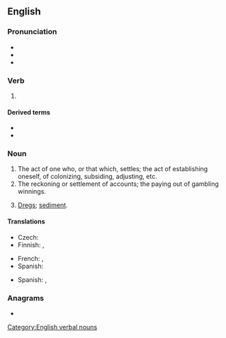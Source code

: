 ==English==

===Pronunciation===
* {{IPA|en|/ˈsɛtl̩ɪŋ/}}
* {{audio|en|en-us-settling.ogg|Audio (US)}}
* {{hyph|en|sett|ling}}

===Verb===
{{wikipedia}}
{{head|en|verb form}}

# {{present participle of|en|settle|nocat=1}}

====Derived terms====
* {{l|en|settling basin}}
* {{l|en|settling tank}}

===Noun===
{{en-noun}}

# The act of one who, or that which, settles; the act of establishing oneself, of colonizing, subsiding, adjusting, etc.
# The reckoning or settlement of accounts; the paying out of gambling winnings.
# {{lb|en|usually|in the plural}} [[dregs|Dregs]]; [[sediment]].

====Translations====
{{trans-top|dregs}}
* Czech: {{t+|cs|sedlina|f}}
* Finnish: {{t+|fi|sakka}}, {{t|fi|saos}}
{{trans-mid}}
* French: {{t+|fr|sédimentation|f}}, {{t+|fr|sédiments|m-p}}
* Spanish: {{t+|es|sedimento|m}}
{{trans-bottom}}

{{checktrans-top}}
* Spanish: {{t+|es|decantación|f}}, {{t+|es|concho|m}}
{{trans-mid}}
{{trans-bottom}}

===Anagrams===
* {{anagrams|en|a=egilnstt|ettlings|glittens|lettings}}

[[Category:English verbal nouns]]